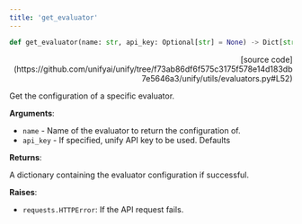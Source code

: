 ```yaml
---
title: 'get_evaluator'
---
```


```python
def get_evaluator(name: str, api_key: Optional[str] = None) -> Dict[str, Any]:
```

<p align="right">[source code](https://github.com/unifyai/unify/tree/f73ab86df6f575c3175f578e14d183db7e5646a3/unify/utils/evaluators.py#L52)</p>

Get the configuration of a specific evaluator.

**Arguments**:

- `name` - Name of the evaluator to return the configuration of.
- `api_key` - If specified, unify API key to be used. Defaults



**Returns**:

A dictionary containing the evaluator configuration if successful.



**Raises**:

- `requests.HTTPError`: If the API request fails.